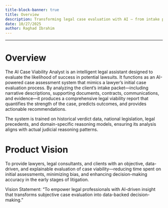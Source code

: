 ```yaml
---
title-block-banner: true
title: Overview
description: Transforming legal case evaluation with AI — from intake packet analysis to outcome prediction and strategic recommendations.
date: 10/27/2025
author: Raghad Ibrahim
---
```


<hr>

# **Overview**

The AI Case Viability Analyst is an intelligent legal assistant designed to evaluate the likelihood of success in potential lawsuits. It functions as an AI-powered case assessment system that mimics a lawyer’s initial case evaluation process. By analyzing the client’s intake packet—including narrative descriptions, supporting documents, contracts, communications, and evidence—it produces a comprehensive legal viability report that quantifies the strength of the case, predicts outcomes, and provides actionable recommendations.

The system is trained on historical verdict data, national legislation, legal precedents, and domain-specific reasoning models, ensuring its analysis aligns with actual judicial reasoning patterns.

# **Product Vision**

To provide lawyers, legal consultants, and clients with an objective, data-driven, and explainable evaluation of case viability—reducing time spent on initial assessments, minimizing bias, and enhancing decision-making accuracy in the early stages of litigation.

Vision Statement:
"To empower legal professionals with AI-driven insight that transforms subjective case evaluation into data-backed decision-making."